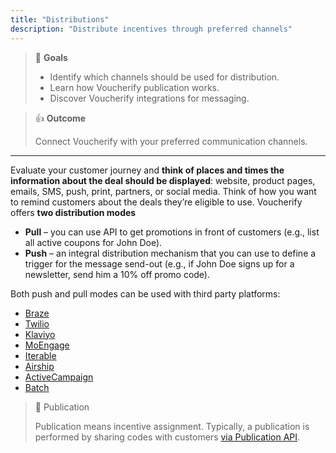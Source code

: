 ```yaml
---
title: "Distributions"
description: "Distribute incentives through preferred channels"
---
```


> 📘 **Goals**
> 
> * Identify which channels should be used for distribution.
> * Learn how Voucherify publication works.
> * Discover Voucherify integrations for messaging.

> 👍 **Outcome** 
>
> Connect Voucherify with your preferred communication channels.

---

Evaluate your customer journey and **think of places and times the information about the deal should be displayed**: website, product pages, emails, SMS, push, print, partners, or social media. Think of how you want to remind customers about the deals they’re eligible to use. Voucherify offers **two distribution modes**

* **Pull** – you can use API to get promotions in front of customers (e.g., list all active coupons for John Doe).
* **Push** – an integral distribution mechanism that you can use to define a trigger for the message send-out (e.g., if John Doe signs up for a newsletter, send him a 10% off promo code).

Both push and pull modes can be used with third party platforms:
- [Braze](https://support.voucherify.io/article/588-braze-integration "Voucherify and Braze integration article")
- [Twilio](https://support.voucherify.io/article/110-twilio "Voucherify and Twilio integration article")
- [Klaviyo](https://support.voucherify.io/article/598-klaviyo-integration "Voucherify and Klaviyo integration article")
- [MoEngage](https://support.voucherify.io/article/596-moengage-integration "Voucherify and MoEngage integration article")
- [Iterable](https://support.voucherify.io/article/594-iterable-integration "Voucherify and Iterable integration article")
- [Airship](https://support.voucherify.io/article/617-airship-integration "Voucherify and Airship integration article")
- [ActiveCampaign](https://support.voucherify.io/article/165-activecampaign "Voucherify and ActiveCampaign integration article")
- [Batch](https://support.voucherify.io/article/614-batch-integration "Voucherify and Batch integration article")



> 📘 Publication
>
> Publication means incentive assignment. Typically, a publication is performed by sharing codes with customers [via Publication API](ref:publication-object).
